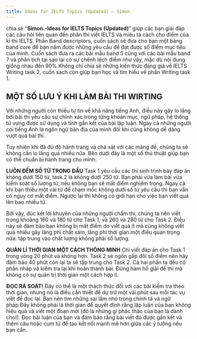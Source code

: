 ---
title: Ideas for IELTS Topics (Updated) – Simon
---

chia sẻ “**Simon.-Ideas for IELTS Topics (Updated)**” giúp các bạn giải đáp các câu hỏi liên quan đến phần thi viết IELTS và miêu tả cách cho điểm của kì thi IELTS. Phần Band descriptors, cuốn sách sẽ đưa cho bạn một bảng band core để bạn nắm được những yêu cầu để đạt được số điểm mục tiêu của mình. Cuốn sách đưa ra các bài mẫu band 5 cùng với các bài mẫu band 7 và phân tích tại sao lại có sự chênh lệch điểm như vậy, mặc dù nội dung giống nhau đến 90%.Không chỉ chia sẻ những kiến thức đáng giá về IELTS Writing task 2, cuốn sách còn giúp bạn học và tìm hiểu về phần Writing task 1.

## MỘT SỐ LƯU Ý KHI LÀM BÀI THI WIRTING
Với những người còn thiếu tự tin về khả năng tiếng Anh, điều này gây lo lắng bởi bài thi yêu cầu sự chính xác trong từng khoản mục, ngữ pháp, hệ thống từ vựng được sử dụng và tính gắn kết của bài lập luận. Ngay cả những người coi tiếng Anh là ngôn ngữ bản địa của mình đôi khi cũng không dễ dàng vượt qua bài thi.

Tuy nhiên khi đã đủ độ hành trang và chà xát với các mảng đề, chúng ta sẽ không cần lo lắng quá nhiều nữa. Bên dưới đây là một số thủ thuật giúp bạn có thể chuẩn bị hành trang cho mình:

**LUÔN ĐẾM SỐ TỪ TRONG ĐẦU**
Task 1 yêu cầu các thí sinh trình bày đáp án không dưới 150 từ, task 2 là không dưới 250 từ. Bạn phải vừa làm bài vừa kiểm soát số lượng từ, nếu không bạn sẽ mất điểm nghiêm trọng. Ngay cả khi bạn thiếu một vài từ để chạm mốc không dưới số từ yêu cầu thì bạn vẫn có nguy cơ mất điểm. Ngược lại thì không có giới hạn cho việc bạn viết quá lên bao nhiều từ.

Bởi vậy, đúc kết lời khuyên của những người chấm thi, chúng ta nên viết trong khoảng 160 và 180 từ cho Task 1, và 260 và 280 từ cho Task 2. Điều này sẽ đảm bảo bạn không bị mất điểm do viết quá ít mà cũng không viết quá nhiều gây lãng phí chất xám, lãng phí thời gian.một điều quan trọng nữa: tập trung vào chất lượng không phải số lượng.

**QUẢN LÍ THỜI GIAN MỘT CÁCH THÔNG MINH**
Chỉ viết đáp án cho Task 1 trong vòng 20 phút và không hơn. Task 2 sẽ ngốn gấp đôi số điểm nên hãy đảm bảo 40 phút còn lại ta sẽ tập trung cho Task 2. Cả hai phần ta đều có phần nháp và kiểm tra lại khi hoàn thành bài. Đừng ham hố giải đề thi mà không có sự quản trị thời gian một cách hợp lí.

**ĐỌC RÀ SOÁT!**
Đây có thể là một thách thức đối với các bài kiểm tra theo thời gian, nhưng nó là điều cần thiết để dự trữ một vài phút sau mỗi tác vụ viết để đọc lại. Bạn nên tìm những sai lầm nhỏ trong chính tả và ngữ pháp.Đây không phải là thời gian để quyết định rằng lập luận của bạn không hiệu quả và viết một đoạn mới (đó là những gì phác thảo của bạn là dành cho!). Đọc bài luận của bạn và đảm bảo rằng bài viết đó được gắn kết và thêm câu hoặc cụm từ để tạo kết nối mạnh mẽ hơn giữa các ý tưởng nếu bạn cần.